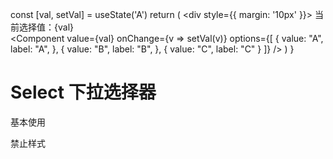   const [val, setVal] = useState('A')
  return (
    <div style={{ margin: '10px' }}>
      当前选择值：{val}
      <br/>
      <Component 
        value={val} 
        onChange={v => setVal(v)}
        options={[
          {
            value: "A",
            label: "A",
          },
          {
            value: "B",
            label: "B",
          },
          {
            value: "C",
            label: "C"
          }
        ]} /> 
    </div>
  )
}

# Select 下拉选择器

基本使用

<SelectBox1 />

禁止样式

<Component disabled value="Disable Select"  > </Component>
